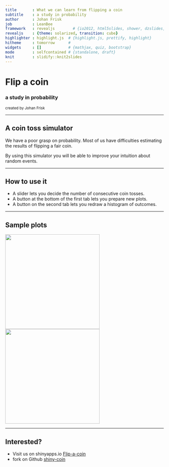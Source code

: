 ```yaml
---
title       : What we can learn from flipping a coin
subtitle    : a study in probability
author      : Johan Frisk
job         : LeanBee
framework   : revealjs        # {io2012, html5slides, shower, dzslides, ...}
revealjs    : {theme: solarized, transition: cube}
highlighter : highlight.js  # {highlight.js, prettify, highlight}
hitheme     : tomorrow      # 
widgets     : []            # {mathjax, quiz, bootstrap}
mode        : selfcontained # {standalone, draft}
knit        : slidify::knit2slides
---
```


# Flip a coin
### a study in probability
<small>created by Johan Frisk</small>

---

## A coin toss simulator

We have a poor grasp on probability. Most of us have difficulties estimating 
the results of flipping a fair coin.

By using this simulator you will be able to improve your intuition about random events.

---

## How to use it

- A slider lets you decide the number of consecutive coin tosses.
- A button at the bottom of the first tab lets you prepare new plots.
- A button on the second tab lets you redraw a histogram of outcomes.

---

## Sample plots

<img height="300" src="assets/img/line.png"><img height="300" src="assets/img/hist.png">

---

## Interested?

- Visit us on shinyapps.io [Flip-a-coin](https://johanfrisk.shinyapps.io/Flip-a-coin)
- fork on Github [shiny-coin](https://github.com/johanfrisk/shiny-coin.git)




